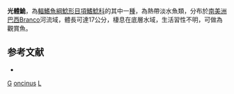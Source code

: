 {{Speciesbox
| taxon = Liosomadoras oncinus
| binomial_authority = [[Jardine|Jardine]], 1841
| status = LC
| status_system = IUCN3.1
| synonyms = *''Arius oncinus'', <small>Jardine, 1841</small>
*''Lisomadoras oncinus'', <small>Jardine, 1841</small>
}}
'''光體鮠'''，為[[輻鰭魚綱|輻鰭魚綱]][[鯰形目|鯰形目]][[項鰭鯰科|項鰭鯰科]]的其中一[[種|種]]，為熱帶淡水魚類，分布於[[南美洲|南美洲]][[巴西|巴西]]Branco河流域，體長可達17公分，棲息在底層水域，生活習性不明，可做為觀賞魚。

==参考文献==
*{{FishBase_species|genus=Liosomadoras|species=oncinus|year=2015|month=5}}

{{Taxonbar}}
[[Category:觀賞魚|G]]
[[Category:光體鮠屬|oncinus]]
[[Category:1841年描述的魚類|L]]